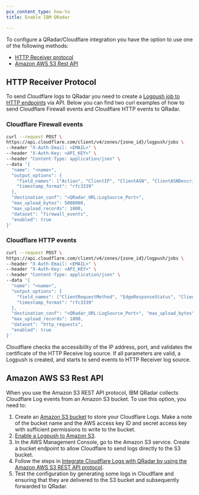```yaml
---
pcx_content_type: how-to
title: Enable IBM QRadar

---
```


To configure a QRadar/Cloudflare integration you have the option to use one of the following methods:

* [HTTP Receiver protocol](/logs/get-started/enable-destinations/ibm-qradar/#http-receiver-protocol)
* [Amazon AWS S3 Rest API](/logs/get-started/enable-destinations/ibm-qradar/#amazon-aws-s3-rest-api)

## HTTP Receiver Protocol

To send Cloudflare logs to QRadar you need to create a [Logpush job to HTTP endpoints](/logs/get-started/enable-destinations/http/) via API. Below you can find two curl examples of how to send Cloudflare Firewall events and Cloudflare HTTP events to QRadar.

### Cloudflare Firewall events

```bash
curl --request POST \
https://api.cloudflare.com/client/v4/zones/{zone_id}/logpush/jobs \
--header "X-Auth-Email: <EMAIL>" \
--header "X-Auth-Key: <API_KEY>" \
--header "Content-Type: application/json" \
--data '{
  "name": "<name>",
  "output_options": {
    "field_names": ["Action", "ClientIP", "ClientASN", "ClientASNDescription", "ClientCountry", "ClientIPClass","ClientRefererHost", "ClientRefererPath", "ClientRefererQuery", "ClientRefererScheme", "ClientRequestHost","ClientRequestMethod", "ClientRequestPath", "ClientRequestProtocol", "ClientRequestQuery", "ClientRequestScheme","ClientRequestUserAgent", "EdgeColoCode", "EdgeResponseStatus", "Kind", "MatchIndex", "Metadata","OriginResponseStatus", "OriginatorRayID", "RayID", "RuleID", "Source", "Datetime"],
    "timestamp_format": "rfc3339"
  },
  "destination_conf": "<QRadar_URL:LogSource_Port>",
  "max_upload_bytes": 5000000,
  "max_upload_records": 1000,
  "dataset": "firewall_events",
  "enabled": true
}'
```

### Cloudflare HTTP events

```bash
curl --request POST \
https://api.cloudflare.com/client/v4/zones/{zone_id}/logpush/jobs \
--header "X-Auth-Email: <EMAIL>" \
--header "X-Auth-Key: <API_KEY>" \
--header "Content-Type: application/json" \
--data '{
  "name": "<name>",
  "output_options": {
    "field_names": ["ClientRequestMethod", "EdgeResponseStatus", "ClientIP", "ClientSrcPort", "CacheCacheStatus","ClientCountry", "ClientDeviceType", "ClientIPClass", "ClientMTLSAuthCertFingerprint", "ClientMTLSAuthStatus","ClientRegionCode", "ClientRequestBytes", "ClientRequestHost", "ClientRequestPath", "ClientRequestProtocol","ClientRequestReferer", "ClientRequestScheme", "ClientRequestSource", "ClientRequestURI", "ClientRequestUserAgent","ClientSSLCipher", "ClientSSLProtocol", "ClientXRequestedWith", "EdgeEndTimestamp", "EdgeRequestHost","EdgeResponseBodyBytes", "EdgeResponseBytes", "EdgeServerIP", "EdgeStartTimestamp", "SecurityActions","SecurityRuleIDs", "SecuritySources", "OriginIP", "OriginResponseStatus", "OriginSSLProtocol", "ParentRayID", "RayID", "SecurityAction", "WAFAttackScore", "SecurityRuleID", "SecurityRuleDescription", "WAFSQLiAttackScore","WAFXSSAttackScore", "EdgeStartTimestamp"],
    "timestamp_format": "rfc3339"
  },
  "destination_conf": "<QRadar_URL:LogSource_Port>", "max_upload_bytes": 5000000,
  "max_upload_records": 1000,
  "dataset": "http_requests",
  "enabled": true
}'
```

Cloudflare checks the accessibility of the IP address, port, and validates the certificate of the HTTP Receive log source. If all parameters are valid, a Logpush is created, and starts to send events to HTTP Receiver log source.

## Amazon AWS S3 Rest API

When you use the Amazon S3 REST API protocol, IBM QRadar collects Cloudflare Log events from an Amazon S3 bucket. To use this option, you need to:

1. Create an [Amazon S3 bucket](https://docs.aws.amazon.com/AmazonS3/latest/userguide/creating-bucket.html) to store your Cloudflare Logs. Make a note of the bucket name and the AWS access key ID and secret access key with sufficient permissions to write to the bucket.
2. [Enable a Logpush to Amazon S3](/logs/get-started/enable-destinations/aws-s3/).
3. In the AWS Management Console, go to the Amazon S3 service. Create a bucket endpoint to allow Cloudflare to send logs directly to the S3 bucket.
4. Follow the steps in [Integrate Cloudflare Logs with QRadar by using the Amazon AWS S3 REST API protocol](https://www.ibm.com/docs/en/dsm?topic=configuration-cloudflare-logs).
5. Test the configuration by generating some logs in Cloudflare and ensuring that they are delivered to the S3 bucket and subsequently forwarded to QRadar.
